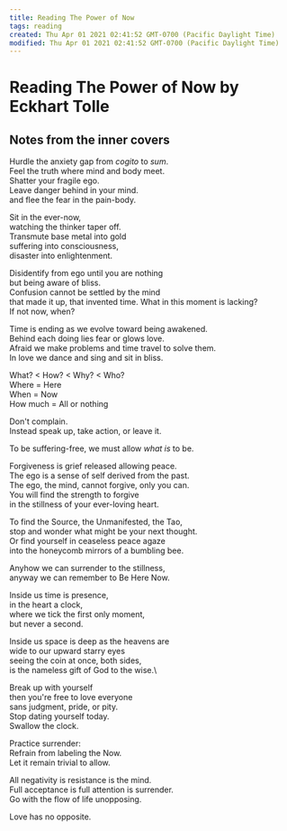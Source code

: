 ```yaml
---
title: Reading The Power of Now
tags: reading
created: Thu Apr 01 2021 02:41:52 GMT-0700 (Pacific Daylight Time)
modified: Thu Apr 01 2021 02:41:52 GMT-0700 (Pacific Daylight Time)
---
```


# Reading The Power of Now by Eckhart Tolle

## Notes from the inner covers

Hurdle the anxiety gap from _cogito_ to _sum_.\
Feel the truth where mind and body meet.\
Shatter your fragile ego.\
Leave danger behind in your mind.\
and flee the fear in the pain-body.

Sit in the ever-now,\
watching the thinker taper off.\
Transmute base metal into gold\
suffering into consciousness,\
disaster into enlightenment.

Disidentify from ego until you are nothing\
but being aware of bliss.\
Confusion cannot be settled by the mind\
that made it up, that invented time.
What in this moment is lacking?\
If not now, when?

Time is ending as we evolve toward being awakened.\
Behind each doing lies fear or glows love.\
Afraid we make problems and time travel to solve them.\
In love we dance and sing and sit in bliss.

What? < How? < Why? < Who?\
Where = Here\
When = Now\
How much = All or nothing

Don't complain.\
Instead speak up, take action, or leave it.

To be suffering-free, we must allow _what is_ to be.

Forgiveness is grief released allowing peace.\
The ego is a sense of self derived from the past.\
The ego, the mind, cannot forgive, only you can.\
You will find the strength to forgive\
in the stillness of your ever-loving heart.

To find the Source, the Unmanifested, the Tao,\
stop and wonder what might be your next thought.\
Or find yourself in ceaseless peace agaze\
into the honeycomb mirrors of a bumbling bee.

Anyhow we can surrender to the stillness,\
anyway we can remember to Be Here Now.

Inside us time is presence,\
in the heart a clock,\
where we tick the first only moment,\
but never a second.

Inside us space is deep as the heavens are\
wide to our upward starry eyes\
seeing the coin at once, both sides,\
is the nameless gift of God to the wise.\

Break up with yourself\
then you're free to love everyone\
sans judgment, pride, or pity.\
Stop dating yourself today.\
Swallow the clock.

Practice surrender:\
Refrain from labeling the Now.\
Let it remain trivial to allow.

All negativity is resistance is the mind.\
Full acceptance is full attention is surrender.\
Go with the flow of life unopposing.

Love has no opposite.

